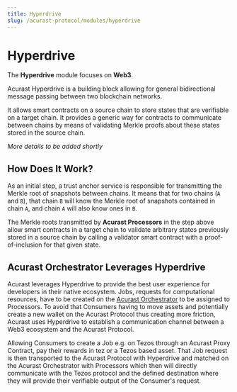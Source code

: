 ```yaml
---
title: Hyperdrive
slug: /acurast-protocol/modules/hyperdrive
---
```



# Hyperdrive

The **Hyperdrive** module focuses on **Web3**.

Acurast Hyperdrive is a building block allowing for general bidirectional message passing between two blockchain networks.

It allows smart contracts on a source chain to store states that are verifiable on a target chain. It provides a generic way for contracts to communicate between chains by means of validating Merkle proofs about these states stored in the source chain.

_More details to be added shortly_

## How Does It Work?

As an initial step, a trust anchor service is responsible for transmitting the Merkle root of snapshots between chains.
It means that for two chains (`A` and `B`), that chain `B` will know the Merkle root of snapshots contained in chain `A`, and
chain `A` will also know ones in `B`.

<div class="padding-vert--md"></div>

<center>
  <ThemedImage
    width="480px"
    sources={{
      light: useBaseUrl("/img/hyperdrive-relay.svg"),
      dark: useBaseUrl("/img/hyperdrive-relay-dark.svg"),
    }}
  />
</center>

<div class="padding-vert--md"></div>

The Merkle roots transmitted by **Acurast Processors** in the step above allow smart contracts in a target chain to validate arbitrary states previously stored in a source chain by calling a validator smart contract with a proof-of-inclusion for that given state.

<div class="padding-vert--md"></div>

<center>
  <ThemedImage
    width="520px"
    sources={{
      light: useBaseUrl("/img/hyperdrive-client-interaction.svg"),
      dark: useBaseUrl("/img/hyperdrive-client-interaction-dark.svg"),
    }}
  />
</center>

<div class="padding-vert--md"></div>

## Acurast Orchestrator Leverages Hyperdrive

Acurast leverages Hyperdrive to provide the best user experience for developers in their native ecosystem. Jobs, requests for computational resources, have to be created on the [Acurast Orchestrator](/acurast-orchestrator) to be assigned to Processors. To avoid that Consumers having to move assets and potentially create a new wallet on the Acurast Protocol thus creating more friction, Acurast uses Hyperdrive to establish a communication channel between a Web3 ecosystem and the Acurast Protocol.

Allowing Consumers to create a Job e.g. on Tezos through an Acurast Proxy Contract, pay their rewards in tez or a Tezos based asset. That Job request is then transported to the Acurast Protocol with Hyperdrive and matched on the Acurast Orchestrator with Processors which then will directly communicate with the Tezos protocol and the defined destination where they will provide their verifiable output of the Consumer's request.
